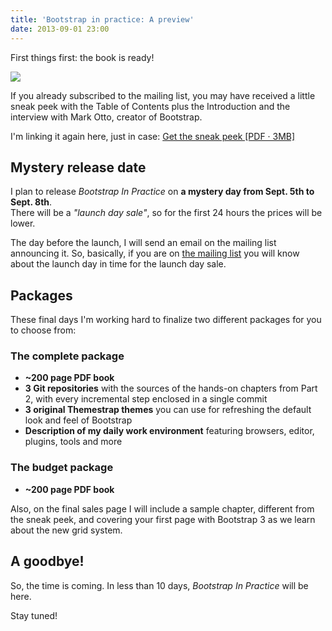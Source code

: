 ```yaml
---
title: 'Bootstrap in practice: A preview'
date: 2013-09-01 23:00
---
```



First things first: the book is ready!

<UiFigureWithCaption>

![](../assets/images/posts/2013-09-01-bootstrap-in-practice-preview/yeah.jpg)

</UiFigureWithCaption>

If you already subscribed to the mailing list, you may have received a little sneak peek with the Table of Contents plus the Introduction and the interview with Mark Otto, creator of Bootstrap.

I'm linking it again here, just in case: [Get the sneak peek [PDF &middot; 3MB]](/attachments/Bootstrap_In_Practice-Sneakpeek.pdf)

## Mystery release date

I plan to release _Bootstrap In Practice_ on **a mystery day from Sept. 5th to Sept. 8th**.  
There will be a _"launch day sale"_, so for the first 24 hours the prices will be lower.

The day before the launch, I will send an email on the mailing list announcing it. So, basically, if you are on [the mailing list](/bootstrap-in-practice) you will know about the launch day in time for the launch day sale.

## Packages

These final days I'm working hard to finalize two different packages for you to choose from:

### The complete package

- **~200 page PDF book**
- **3 Git repositories** with the sources of the hands-on chapters from Part 2, with every incremental step enclosed in a single commit
- **3 original Themestrap themes** you can use for refreshing the default look and feel of Bootstrap
- **Description of my daily work environment** featuring browsers, editor, plugins, tools and more

### The budget package

- **~200 page PDF book**

Also, on the final sales page I will include a sample chapter, different from the sneak peek, and covering your first page with Bootstrap 3 as we learn about the new grid system.

## A goodbye!

So, the time is coming. In less than 10 days, _Bootstrap In Practice_ will be here.

Stay tuned!
